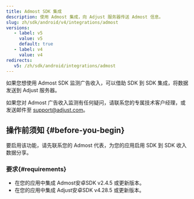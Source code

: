 ```yaml
---
title: Admost SDK 集成
description: 使用 Admost 集成，向 Adjust 服务器传送 Admost 信息。
slug: zh/sdk/android/v4/integrations/admost
versions:
   - label: v5
     value: v5
     default: true
   - label: v4
     value: v4
redirects:
   v5: /zh/sdk/android/integrations/admost
---
```


如果您想使用 Admost SDK 监测广告收入，可以借助 SDK 到 SDK 集成，将数据发送到 Adjust 服务器。

<Callout type="note">

如果您对 Admost 广告收入监测有任何疑问，请联系您的专属技术客户经理，或发送邮件至 [support@adjust.com](mailto:support@adjust.com)。

</Callout>

## 操作前须知 {#before-you-begin}

要启用该功能，请先联系您的 Admost 代表，为您的应用启用 SDK 到 SDK 收入数据分享。

### 要求{#requirements}

- 在您的应用中集成 Admost安卓SDK v2\.4\.5 或更新版本。
- 在您的应用中集成 Adjust安卓SDK v4\.28\.5 或更新版本。
